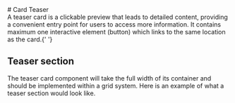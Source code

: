
<Meta of={TeaserStories} />

<div className="docs-title">
  # Card Teaser

  <nav>
    <link-design of={JSON.stringify(TeaserStories)}></link-design>
  </nav>
</div>

<div className="lead">
  A teaser card is a clickable preview that leads to detailed content, providing a convenient entry
  point for users to access more information. It contains maximum one interactive element (button)
  which links to the same location as the card.{' '}
</div>

<Canvas sourceState="shown" of={TeaserStories.Default} />
<div className="hide-col-default">
  <Controls of={TeaserStories.Default} />
</div>

## Teaser section

The teaser card component will take the full width of its container and should be implemented within a grid system. Here is an example of what a teaser section would look like.

<Canvas sourceState="shown" of={TeaserStories.Section} />
